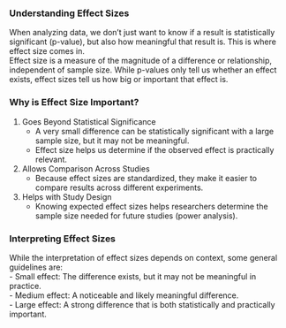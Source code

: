 ### Understanding Effect Sizes  

When analyzing data, we don’t just want to know if a result is statistically significant (p-value), but also how meaningful that result is. This is where effect size comes in.  
Effect size is a measure of the magnitude of a difference or relationship, independent of sample size. While p-values only tell us whether an effect exists, effect sizes tell us how big or important that effect is.  

### Why is Effect Size Important?  
1. Goes Beyond Statistical Significance  
   - A very small difference can be statistically significant with a large sample size, but it may not be meaningful.  
   - Effect size helps us determine if the observed effect is practically relevant.  

2. Allows Comparison Across Studies  
   - Because effect sizes are standardized, they make it easier to compare results across different experiments.  
   
3. Helps with Study Design  
   - Knowing expected effect sizes helps researchers determine the sample size needed for future studies (power analysis).  


### Interpreting Effect Sizes  
While the interpretation of effect sizes depends on context, some general guidelines are:  
- Small effect: The difference exists, but it may not be meaningful in practice.  
- Medium effect: A noticeable and likely meaningful difference.  
- Large effect: A strong difference that is both statistically and practically important.  
